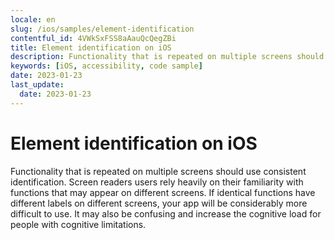 ```yaml
---
locale: en
slug: /ios/samples/element-identification
contentful_id: 4VWkSxFSS8aAauQcQegZBi
title: Element identification on iOS
description: Functionality that is repeated on multiple screens should use consistent identification.
keywords: [iOS, accessibility, code sample]
date: 2023-01-23
last_update:
  date: 2023-01-23
---
```


# Element identification on iOS

Functionality that is repeated on multiple screens should use consistent identification. Screen readers users rely heavily on their familiarity with functions that may appear on different screens. If identical functions have different labels on different screens, your app will be considerably more difficult to use. It may also be confusing and increase the cognitive load for people with cognitive limitations.

<CodeSample id="element-identification" locale="en" platform="ios"/>
